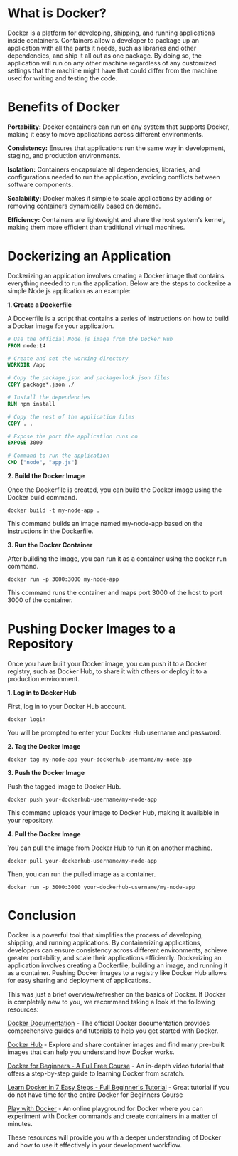 # What is Docker?
Docker is a platform for developing, shipping, and running applications inside containers. Containers allow a developer to package up an application with all the parts it needs, such as libraries and other dependencies, and ship it all out as one package. By doing so, the application will run on any other machine regardless of any customized settings that the machine might have that could differ from the machine used for writing and testing the code.

# Benefits of Docker
**Portability:** Docker containers can run on any system that supports Docker, making it easy to move applications across different environments.

**Consistency:** Ensures that applications run the same way in development, staging, and production environments.

**Isolation:** Containers encapsulate all dependencies, libraries, and configurations needed to run the application, avoiding conflicts between software components.

**Scalability:** Docker makes it simple to scale applications by adding or removing containers dynamically based on demand.

**Efficiency:** Containers are lightweight and share the host system's kernel, making them more efficient than traditional virtual machines.

# Dockerizing an Application
Dockerizing an application involves creating a Docker image that contains everything needed to run the application. Below are the steps to dockerize a simple Node.js application as an example:

**1. Create a Dockerfile**

A Dockerfile is a script that contains a series of instructions on how to build a Docker image for your application.

```dockerfile filename="dockerfile"
# Use the official Node.js image from the Docker Hub
FROM node:14

# Create and set the working directory
WORKDIR /app

# Copy the package.json and package-lock.json files
COPY package*.json ./

# Install the dependencies
RUN npm install

# Copy the rest of the application files
COPY . .

# Expose the port the application runs on
EXPOSE 3000

# Command to run the application
CMD ["node", "app.js"]
```

**2. Build the Docker Image**

Once the Dockerfile is created, you can build the Docker image using the Docker build command.

```
docker build -t my-node-app .
```

This command builds an image named my-node-app based on the instructions in the Dockerfile.

**3. Run the Docker Container**

After building the image, you can run it as a container using the docker run command.

```
docker run -p 3000:3000 my-node-app
```

This command runs the container and maps port 3000 of the host to port 3000 of the container.

# Pushing Docker Images to a Repository
Once you have built your Docker image, you can push it to a Docker registry, such as Docker Hub, to share it with others or deploy it to a production environment.

**1. Log in to Docker Hub**

First, log in to your Docker Hub account.

```
docker login
```

You will be prompted to enter your Docker Hub username and password.

**2. Tag the Docker Image**

```
docker tag my-node-app your-dockerhub-username/my-node-app
```

**3. Push the Docker Image**

Push the tagged image to Docker Hub.

```
docker push your-dockerhub-username/my-node-app
```

This command uploads your image to Docker Hub, making it available in your repository.

**4. Pull the Docker Image**

You can pull the image from Docker Hub to run it on another machine.

```
docker pull your-dockerhub-username/my-node-app
```

Then, you can run the pulled image as a container.

```
docker run -p 3000:3000 your-dockerhub-username/my-node-app
```

# Conclusion
Docker is a powerful tool that simplifies the process of developing, shipping, and running applications. By containerizing applications, developers can ensure consistency across different environments, achieve greater portability, and scale their applications efficiently. Dockerizing an application involves creating a Dockerfile, building an image, and running it as a container. Pushing Docker images to a registry like Docker Hub allows for easy sharing and deployment of applications.

This was just a brief overview/refresher on the basics of Docker. If Docker is completely new to you, we recommend taking a look at the following resources:

[Docker Documentation](https://docs.docker.com/) - The official Docker documentation provides comprehensive guides and tutorials to help you get started with Docker.

[Docker Hub](https://hub.docker.com/) - Explore and share container images and find many pre-built images that can help you understand how Docker works.

[Docker for Beginners - A Full Free Course](https://www.youtube.com/watch?v=3c-iBn73dDE) - An in-depth video tutorial that offers a step-by-step guide to learning Docker from scratch.

[Learn Docker in 7 Easy Steps - Full Beginner's Tutorial](https://www.youtube.com/watch?v=gAkwW2tuIqE) - Great tutorial if you do not have time for the entire Docker for Beginners Course

[Play with Docker](https://labs.play-with-docker.com/) - An online playground for Docker where you can experiment with Docker commands and create containers in a matter of minutes.

These resources will provide you with a deeper understanding of Docker and how to use it effectively in your development workflow.
